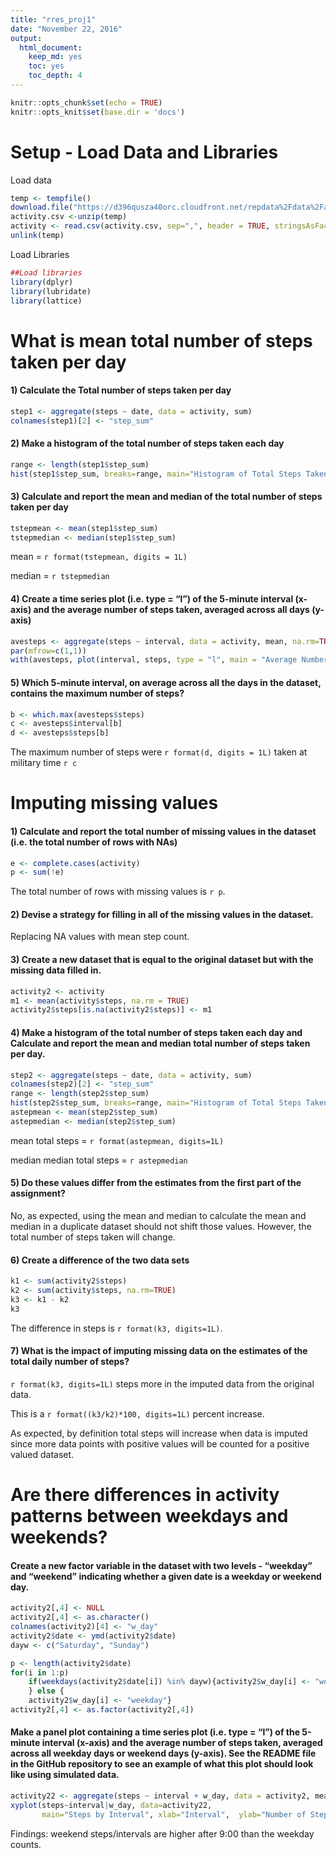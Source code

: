 ---
title: "rres_proj1"
date: "November 22, 2016"
output: 
  html_document: 
    keep_md: yes
    toc: yes
    toc_depth: 4
---

```{r setup, include=FALSE}
knitr::opts_chunk$set(echo = TRUE)
knitr::opts_knit$set(base.dir = 'docs')
```
# Setup - Load Data and Libraries
Load data

```{r load_data, Include=TRUE, }
temp <- tempfile()
download.file("https://d396qusza40orc.cloudfront.net/repdata%2Fdata%2Factivity.zip",temp)
activity.csv <-unzip(temp)
activity <- read.csv(activity.csv, sep=",", header = TRUE, stringsAsFactors = FALSE)
unlink(temp)
```

Load Libraries
```{r libs, include=TRUE, results='hide', message=FALSE, warning=FALSE}
##Load libraries
library(dplyr)
library(lubridate)
library(lattice)
```

# What is mean total number of steps taken per day

#### 1) Calculate the Total number of steps taken per day
```{r tot_steps, include=TRUE}
step1 <- aggregate(steps ~ date, data = activity, sum)
colnames(step1)[2] <- "step_sum"
```

#### 2) Make a histogram of the total number of steps taken each day
```{r hist1, include=TRUE}
range <- length(step1$step_sum)
hist(step1$step_sum, breaks=range, main="Histogram of Total Steps Taken per Day", xlab = "Total Daily Steps", col = "green")
```

#### 3) Calculate and report the mean and median of the total number of steps taken per day
```{r mean_med, include=TRUE}
tstepmean <- mean(step1$step_sum)
tstepmedian <- median(step1$step_sum)
```
mean = `r format(tstepmean, digits = 1L)`

median = `r tstepmedian`

#### 4) Create a time series plot (i.e. type = "l") of the 5-minute interval (x-axis) and the average number of steps taken, averaged across all days (y-axis)

```{r avesteps, include=TRUE}
avesteps <- aggregate(steps ~ interval, data = activity, mean, na.rm=TRUE)
par(mfrow=c(1,1))
with(avesteps, plot(interval, steps, type = "l", main = "Average Number of Steps by 5min Interval averaged across all days", xlab = "5 min intervals over 24 hours period", ylab = "Number of steps"))
```

#### 5) Which 5-minute interval, on average across all the days in the dataset, contains the maximum number of steps?

```{r max_steps, include=TRUE}
b <- which.max(avesteps$steps)
c <- avesteps$interval[b]
d <- avesteps$steps[b]
```

The maximum number of steps were `r format(d, digits = 1L)` 
taken at military time `r c` 

# Imputing missing values

#### 1) Calculate and report the total number of missing values in the dataset (i.e. the total number of rows with NAs)

```{r missing, include=FALSE}
e <- complete.cases(activity)
p <- sum(!e) 
```

The total number of rows with missing values is `r p`.

#### 2) Devise a strategy for filling in all of the missing values in the dataset. 

Replacing NA values with mean step count.

#### 3) Create a new dataset that is equal to the original dataset but with the missing data filled in.

```{r new_dataset, include=TRUE}
activity2 <- activity 
m1 <- mean(activity$steps, na.rm = TRUE)
activity2$steps[is.na(activity2$steps)] <- m1
```

#### 4) Make a histogram of the total number of steps taken each day and Calculate and report the mean and median total number of steps taken per day. 

```{r histogram1, include=TRUE}
step2 <- aggregate(steps ~ date, data = activity, sum)
colnames(step2)[2] <- "step_sum"
range <- length(step2$step_sum)
hist(step2$step_sum, breaks=range, main="Histogram of Total Steps Taken per Day \n Imputed Dataset", xlab = "Total Daily Steps", col = "green")
astepmean <- mean(step2$step_sum)
astepmedian <- median(step2$step_sum)
```

mean total steps = `r format(astepmean, digits=1L)`

median median total steps = `r astepmedian`


#### 5) Do these values differ from the estimates from the first part of the assignment? 

No, as expected, using the mean and median to calculate the mean and median in a duplicate dataset should not shift those values.  However, the total number of steps taken will change.


#### 6) Create a difference of the two data sets

```{r totsteps_diff, include=TRUE}

k1 <- sum(activity2$steps) 
k2 <- sum(activity$steps, na.rm=TRUE) 
k3 <- k1 - k2
k3 
```

The difference in steps is `r format(k3, digits=1L)`.

#### 7) What is the impact of imputing missing data on the estimates of the total daily number of steps?

`r format(k3, digits=1L)` steps more in the imputed data from the original data. 

This is a `r format((k3/k2)*100, digits=1L)` percent increase.

As expected, by definition total steps will increase when data is imputed since more data points with positive values will be counted for a positive valued dataset.

# Are there differences in activity patterns between weekdays and weekends?

#### Create a new factor variable in the dataset with two levels - "weekday" and "weekend" indicating whether a given date is a weekday or weekend day.

```{r factor, include=TRUE}
activity2[,4] <- NULL
activity2[,4] <- as.character()
colnames(activity2)[4] <- "w_day"
activity2$date <- ymd(activity2$date)
dayw <- c("Saturday", "Sunday")

p <- length(activity2$date)
for(i in 1:p)
    if(weekdays(activity2$date[i]) %in% dayw){activity2$w_day[i] <- "weekend"
    } else {
    activity2$w_day[i] <- "weekday"}
activity2[,4] <- as.factor(activity2[,4])
```

#### Make a panel plot containing a time series plot (i.e. type = "l") of the 5-minute interval (x-axis) and the average number of steps taken, averaged across all weekday days or weekend days (y-axis). See the README file in the GitHub repository to see an example of what this plot should look like using simulated data.

```{r panel_plot, include=TRUE}
activity22 <- aggregate(steps ~ interval + w_day, data = activity2, mean)
xyplot(steps~interval|w_day, data=activity22, 
       main="Steps by Interval", xlab="Interval",  ylab="Number of Steps",layout=c(1,2), type="l", lwd=1, col="black")

```

Findings:  weekend steps/intervals are higher after 9:00 than the weekday counts.